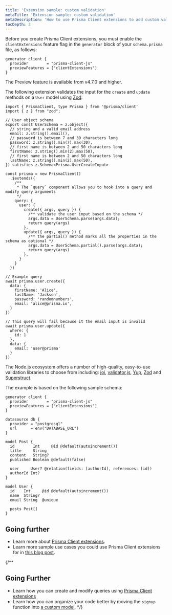 ```yaml
---
title: 'Extension sample: custom validation'
metaTitle: 'Extension sample: custom validation'
metaDescription: 'How to use Prisma Client extensions to add custom validation for your queries.'
tocDepth: 3
---
```


<TopBlock>

Before you create Prisma Client extensions, you must enable the `clientExtensions` feature flag in the `generator` block of your `schema.prisma` file, as follows:

```prisma
generator client {
  provider        = "prisma-client-js"
  previewFeatures = ["clientExtensions"]
}
```

<Admonition type="info">

The Preview feature is available from v4.7.0 and higher.

</Admonition>

The following extension validates the input for the `create` and `update` methods on a `User` model using [Zod](https://github.com/colinhacks/zod):

```tsx
import { PrismaClient, type Prisma } from '@prisma/client'
import { z } from "zod";

// User object schema
export const UserSchema = z.object({
  // string and a valid email address
  email: z.string().email(),
  // password is between 7 and 30 characters long
  password: z.string().min(7).max(30),
  // first name is between 2 and 50 characters long
  firstName: z.string().min(2).max(50),
  // first name is between 2 and 50 characters long
  lastName: z.string().min(2).max(50),
}) satisfies z.Schema<Prisma.UserCreateInput>

const prisma = new PrismaClient()
  .$extends({
    /**
     * The `query` component allows you to hook into a query and modify query arguments
     */
    query: {
      user: {
        create({ args, query }) {
          /** validate the user input based on the schema */
          args.data = UserSchema.parse(args.data);
          return query(args)
        },
        update({ args, query }) {
          /** the partial() method marks all the properties in the schema as optional */
          args.data = UserSchema.partial().parse(args.data);
          return query(args)
        },
      }
    }
  })

// Example query
await prisma.user.create({
  data: {
    firstName: 'Alice',
    lastName: 'Jackson',
    password: 'randomnumbers',
    email: 'alice@prisma.io',
  }
})

// This query will fail because it the email input is invalid
await prisma.user.update({
  where: {
    id: 1
  },
  data: {
    email: 'user@prisma'
  }
})
```

The Node.js ecosystem offers a number of high-quality, easy-to-use validation libraries to choose from including: [joi](https://github.com/sideway/joi), [validator.js](https://github.com/validatorjs/validator.js), [Yup](https://github.com/jquense/yup), [Zod](https://github.com/colinhacks/zod) and [Superstruct](https://github.com/ianstormtaylor/superstruct).

The example is based on the following sample schema:

```prisma
generator client {
  provider        = "prisma-client-js"
  previewFeatures = ["clientExtensions"]
}

datasource db {
  provider = "postgresql"
  url      = env("DATABASE_URL")
}

model Post {
  id        Int     @id @default(autoincrement())
  title     String
  content   String?
  published Boolean @default(false)

  user     User? @relation(fields: [authorId], references: [id])
  authorId Int?
}

model User {
  id    Int     @id @default(autoincrement())
  name  String?
  email String  @unique

  posts Post[]
}
```

</TopBlock>

## Going further

- Learn more about [Prisma Client extensions](/concepts/components/prisma-client/client-extensions).
- Learn more sample use cases you could use Prisma Client extensions for in [this blog post](https://www.prisma.io/blog/client-extensions-preview-8t3w27xkrxxn).

{/\*\*

## Going Further

- Learn how you can create and modify queries using [Prisma Client extensions](/concepts/components/prisma-client/client-extensions/query)
- Learn how you can organize your code better by moving the `signup` function into [a custom model](/concepts/components/prisma-client/custom-models).
  \*/}
